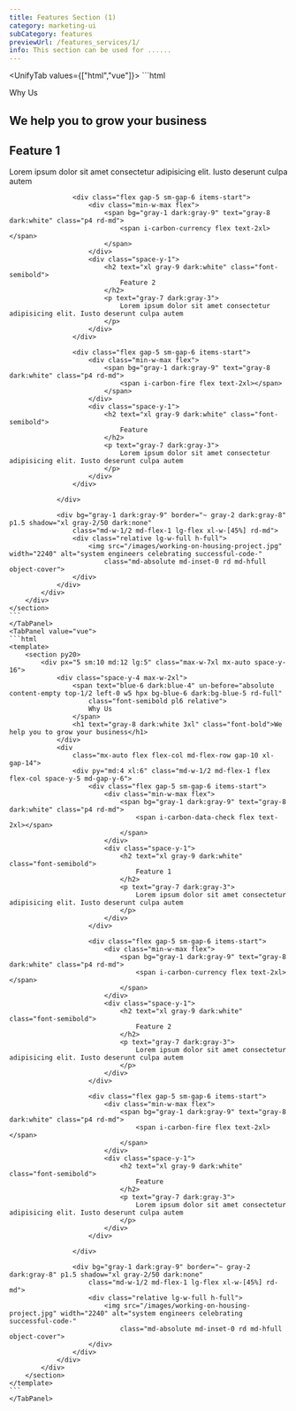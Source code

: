 ```yaml
---
title: Features Section (1)
category: marketing-ui
subCategory: features
previewUrl: /features_services/1/
info: This section can be used for ......
---
```


<UnifyTab values={["html","vue"]}>
    <TabPanel value="html">
    ```html
    <section py20>
        <div px="5 sm:10 md:12 lg:5" class="max-w-7xl mx-auto space-y-16">
            <div class="space-y-4 max-w-2xl">
                <span text="blue-6 dark:blue-4" before="absolute content-empty top-1/2 left-0 w5 hpx bg-blue-6 dark:bg-blue-5 rd-full" 
                    class="font-semibold pl6 relative">
                    Why Us
                </span>
                <h1 text="gray-8 dark:white 3xl" class="font-bold">We help you to grow your business</h1>
            </div>
            <div
                class="mx-auto flex flex-col md-flex-row gap-10 xl-gap-14">
                <div py="md:4 xl:6" class="md-w-1/2 md-flex-1 flex flex-col space-y-5 md-gap-y-6">
                    <div class="flex gap-5 sm-gap-6 items-start">
                        <div class="min-w-max flex">
                            <span bg="gray-1 dark:gray-9" text="gray-8 dark:white" class="p4 rd-md">
                                <span i-carbon-data-check flex text-2xl></span>
                            </span>
                        </div>
                        <div class="space-y-1">
                            <h2 text="xl gray-9 dark:white" class="font-semibold">
                                Feature 1
                            </h2>
                            <p text="gray-7 dark:gray-3">
                                Lorem ipsum dolor sit amet consectetur adipisicing elit. Iusto deserunt culpa autem
                            </p>
                        </div>
                    </div>

                    <div class="flex gap-5 sm-gap-6 items-start">
                        <div class="min-w-max flex">
                            <span bg="gray-1 dark:gray-9" text="gray-8 dark:white" class="p4 rd-md">
                                <span i-carbon-currency flex text-2xl></span>
                            </span>
                        </div>
                        <div class="space-y-1">
                            <h2 text="xl gray-9 dark:white" class="font-semibold">
                                Feature 2
                            </h2>
                            <p text="gray-7 dark:gray-3">
                                Lorem ipsum dolor sit amet consectetur adipisicing elit. Iusto deserunt culpa autem
                            </p>
                        </div>
                    </div>

                    <div class="flex gap-5 sm-gap-6 items-start">
                        <div class="min-w-max flex">
                            <span bg="gray-1 dark:gray-9" text="gray-8 dark:white" class="p4 rd-md">
                                <span i-carbon-fire flex text-2xl></span>
                            </span>
                        </div>
                        <div class="space-y-1">
                            <h2 text="xl gray-9 dark:white" class="font-semibold">
                                Feature
                            </h2>
                            <p text="gray-7 dark:gray-3">
                                Lorem ipsum dolor sit amet consectetur adipisicing elit. Iusto deserunt culpa autem
                            </p>
                        </div>
                    </div>

                </div>

                <div bg="gray-1 dark:gray-9" border="~ gray-2 dark:gray-8" p1.5 shadow="xl gray-2/50 dark:none"
                    class="md-w-1/2 md-flex-1 lg-flex xl-w-[45%] rd-md">
                    <div class="relative lg-w-full h-full">
                        <img src="/images/working-on-housing-project.jpg" width="2240" alt="system engineers celebrating successful-code-"
                            class="md-absolute md-inset-0 rd md-hfull object-cover">
                    </div>
                </div>
            </div>
        </div>
    </section>
    ```
    </TabPanel>
    <TabPanel value="vue">
    ```html
    <template>
        <section py20>
            <div px="5 sm:10 md:12 lg:5" class="max-w-7xl mx-auto space-y-16">
                <div class="space-y-4 max-w-2xl">
                    <span text="blue-6 dark:blue-4" un-before="absolute content-empty top-1/2 left-0 w5 hpx bg-blue-6 dark:bg-blue-5 rd-full" 
                        class="font-semibold pl6 relative">
                        Why Us
                    </span>
                    <h1 text="gray-8 dark:white 3xl" class="font-bold">We help you to grow your business</h1>
                </div>
                <div
                    class="mx-auto flex flex-col md-flex-row gap-10 xl-gap-14">
                    <div py="md:4 xl:6" class="md-w-1/2 md-flex-1 flex flex-col space-y-5 md-gap-y-6">
                        <div class="flex gap-5 sm-gap-6 items-start">
                            <div class="min-w-max flex">
                                <span bg="gray-1 dark:gray-9" text="gray-8 dark:white" class="p4 rd-md">
                                    <span i-carbon-data-check flex text-2xl></span>
                                </span>
                            </div>
                            <div class="space-y-1">
                                <h2 text="xl gray-9 dark:white" class="font-semibold">
                                    Feature 1
                                </h2>
                                <p text="gray-7 dark:gray-3">
                                    Lorem ipsum dolor sit amet consectetur adipisicing elit. Iusto deserunt culpa autem
                                </p>
                            </div>
                        </div>

                        <div class="flex gap-5 sm-gap-6 items-start">
                            <div class="min-w-max flex">
                                <span bg="gray-1 dark:gray-9" text="gray-8 dark:white" class="p4 rd-md">
                                    <span i-carbon-currency flex text-2xl></span>
                                </span>
                            </div>
                            <div class="space-y-1">
                                <h2 text="xl gray-9 dark:white" class="font-semibold">
                                    Feature 2
                                </h2>
                                <p text="gray-7 dark:gray-3">
                                    Lorem ipsum dolor sit amet consectetur adipisicing elit. Iusto deserunt culpa autem
                                </p>
                            </div>
                        </div>

                        <div class="flex gap-5 sm-gap-6 items-start">
                            <div class="min-w-max flex">
                                <span bg="gray-1 dark:gray-9" text="gray-8 dark:white" class="p4 rd-md">
                                    <span i-carbon-fire flex text-2xl></span>
                                </span>
                            </div>
                            <div class="space-y-1">
                                <h2 text="xl gray-9 dark:white" class="font-semibold">
                                    Feature
                                </h2>
                                <p text="gray-7 dark:gray-3">
                                    Lorem ipsum dolor sit amet consectetur adipisicing elit. Iusto deserunt culpa autem
                                </p>
                            </div>
                        </div>

                    </div>

                    <div bg="gray-1 dark:gray-9" border="~ gray-2 dark:gray-8" p1.5 shadow="xl gray-2/50 dark:none"
                        class="md-w-1/2 md-flex-1 lg-flex xl-w-[45%] rd-md">
                        <div class="relative lg-w-full h-full">
                            <img src="/images/working-on-housing-project.jpg" width="2240" alt="system engineers celebrating successful-code-"
                                class="md-absolute md-inset-0 rd md-hfull object-cover">
                        </div>
                    </div>
                </div>
            </div>
        </section>
    </template>
    ```
    </TabPanel>
</UnifyTab>